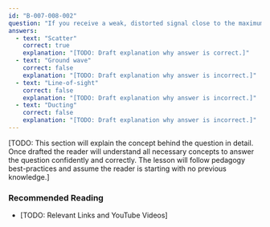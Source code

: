 ```yaml
---
id: "B-007-008-002"
question: "If you receive a weak, distorted signal close to the maximum usable frequency, what type of propagation is probably occurring?"
answers:
  - text: "Scatter"
    correct: true
    explanation: "[TODO: Draft explanation why answer is correct.]"
  - text: "Ground wave"
    correct: false
    explanation: "[TODO: Draft explanation why answer is incorrect.]"
  - text: "Line-of-sight"
    correct: false
    explanation: "[TODO: Draft explanation why answer is incorrect.]"
  - text: "Ducting"
    correct: false
    explanation: "[TODO: Draft explanation why answer is incorrect.]"
---
```


[TODO: This section will explain the concept behind the question in detail. Once drafted the reader will understand all necessary concepts to answer the question confidently and correctly. The lesson will follow pedagogy best-practices and assume the reader is starting with no previous knowledge.]

### Recommended Reading

- [TODO: Relevant Links and YouTube Videos]
